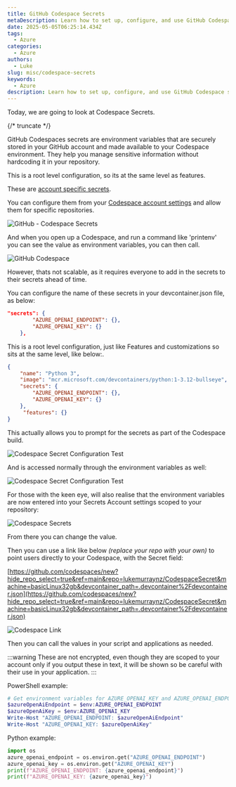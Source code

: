 ```yaml
---
title: GitHub Codespace Secrets
metaDescription: Learn how to set up, configure, and use GitHub Codespace secrets.
date: 2025-05-05T06:25:14.434Z
tags:
  - Azure
categories:
  - Azure
authors:
  - Luke
slug: misc/codespace-secrets
keywords:
  - Azure
description: Learn how to set up, configure, and use GitHub Codespace secrets.
---
```


Today, we are going to look at Codespace Secrets.

{/* truncate */}

GitHub Codespaces secrets are environment variables that are securely stored in your GitHub account and made available to your Codespace environment. They help you manage sensitive information without hardcoding it in your repository.

This is a root level configuration, so its at the same level as features.

These are [account specific secrets](https://docs.github.com/en/codespaces/managing-your-codespaces/managing-your-account-specific-secrets-for-github-codespaces).

You can configure them from your [Codespace account settings](https://github.com/settings/codespaces) and allow them for specific repositories.

![GitHub - Codespace Secrets](images/GitHubCodespace_Secrets.jpg)

And when you open up a Codespace, and run a command like 'printenv' you can see the value as environment variables, you can then call.

![GitHub Codespace](images/GitHubCodespace_SecretAccountSettingTest.gif)

However, thats not scalable, as it requires everyone to add in the secrets to their secrets ahead of time. 

You can configure the name of these secrets in your devcontainer.json file, as below:

```json
"secrets": {
		"AZURE_OPENAI_ENDPOINT": {},
		"AZURE_OPENAI_KEY": {}
	},
```

This is a root level configuration, just like Features and customizations so sits at the same level, like below:.

```json
{
	"name": "Python 3",
	"image": "mcr.microsoft.com/devcontainers/python:1-3.12-bullseye",
	"secrets": {
		"AZURE_OPENAI_ENDPOINT": {},
		"AZURE_OPENAI_KEY": {}
	},
	 "features": {}
}
```

This actually allows you to prompt for the secrets as part of the Codespace build.

![Codespace Secret Configuration Test](images/GitHubCodespace_CodespaceSettingTest.gif)

And is accessed normally through the environment variables as well:

![Codespace Secret Configuration Test](images/GitHubCodespace_CodespaceSettingTestEnv.gif)

For those with the keen eye, will also realise that the environment variables are now entered into your Secrets Account settings scoped to your repository:

![Codespace Secrets](images/GitHubCodespace_SecretsAfterCodespace.jpg)

From there you can change the value.

Then you can use a link like below _(replace your repo with your own)_ to point users directly to your Codespace, with the Secret field:

[https://github.com/codespaces/new?hide_repo_select=true&ref=main&repo=lukemurraynz/CodespaceSecret&machine=basicLinux32gb&devcontainer_path=.devcontainer%2Fdevcontainer.json](https://github.com/codespaces/new?hide_repo_select=true&ref=main&repo=lukemurraynz/CodespaceSecret&machine=basicLinux32gb&devcontainer_path=.devcontainer%2Fdevcontainer.json)

![Codespace Link](images/GitHubCodespace_SecretsAfterCodespaceLink.jpg)

Then you can call the values in your script and applications as needed.

:::warning
These are not encrypted, even though they are scoped to your account only if you output these in text, it will be shown so be careful with their use in your application.
:::

PowerShell example:

```PowerShell
# Get environment variables for AZURE_OPENAI_KEY and AZURE_OPENAI_ENDPOINT
$azureOpenAiEndpoint = $env:AZURE_OPENAI_ENDPOINT
$azureOpenAiKey = $env:AZURE_OPENAI_KEY
Write-Host "AZURE_OPENAI_ENDPOINT: $azureOpenAiEndpoint"
Write-Host "AZURE_OPENAI_KEY: $azureOpenAiKey"
```
Python example: 

```python
import os
azure_openai_endpoint = os.environ.get("AZURE_OPENAI_ENDPOINT")
azure_openai_key = os.environ.get("AZURE_OPENAI_KEY")
print(f"AZURE_OPENAI_ENDPOINT: {azure_openai_endpoint}")
print(f"AZURE_OPENAI_KEY: {azure_openai_key}")
```
